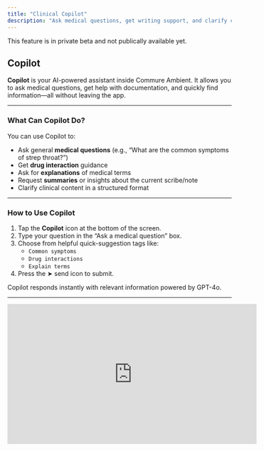 ```yaml
---
title: "Clinical Copilot"
description: "Ask medical questions, get writing support, and clarify clinical terms—all within Commure Ambient."
---
```


<Note>
  This feature is in private beta and not publically available yet.
</Note>

## Copilot

**Copilot** is your AI-powered assistant inside Commure Ambient. It allows you to ask medical questions, get help with documentation, and quickly find information—all without leaving the app.

---

### What Can Copilot Do?

You can use Copilot to:

- Ask general **medical questions** (e.g., “What are the common symptoms of strep throat?”)
- Get **drug interaction** guidance
- Ask for **explanations** of medical terms
- Request **summaries** or insights about the current scribe/note
- Clarify clinical content in a structured format

---

### How to Use Copilot

1. Tap the **Copilot** icon at the bottom of the screen.
2. Type your question in the “Ask a medical question” box.
3. Choose from helpful quick-suggestion tags like:
   - `Common symptoms`
   - `Drug interactions`
   - `Explain terms`
4. Press the ➤ send icon to submit.

Copilot responds instantly with relevant information powered by GPT-4o.

---

<iframe width="560" height="315" src="https://www.youtube.com/embed/vXSUXgY1sdE?si=gMW6CgmrS_MQtoPj &mute=1" title="YouTube video player" frameborder="0" allow="accelerometer; autoplay; clipboard-write; encrypted-media; gyroscope; picture-in-picture; web-share" referrerpolicy="strict-origin-when-cross-origin" allowfullscreen />

### Example Use Cases

- “Explain the assessment section of this note”
- “What’s the typical dosage of Celebrex for ankle pain?”
- “List possible causes of shortness of breath”